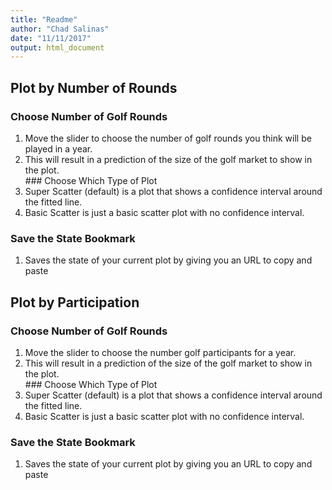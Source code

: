 ```yaml
---
title: "Readme"
author: "Chad Salinas"
date: "11/11/2017"
output: html_document
---
```


## Plot by Number of Rounds

### Choose Number of Golf Rounds
1. Move the slider to choose the number of golf rounds you think will be played in a year.      
2. This will result in a prediction of the size of the golf market to show in the plot.  
### Choose Which Type of Plot
1.  Super Scatter (default) is a plot that shows a confidence interval around the fitted  line.    
2.  Basic Scatter is just a basic scatter plot with no confidence interval.  

### Save the State Bookmark
1.  Saves the state of your current plot by giving you an URL to copy and paste  



## Plot by Participation

### Choose Number of Golf Rounds
1. Move the slider to choose the number golf participants for a year.      
2. This will result in a prediction of the size of the golf market to show in the plot.  
### Choose Which Type of Plot
1.  Super Scatter (default) is a plot that shows a confidence interval around the fitted  line.    
2.  Basic Scatter is just a basic scatter plot with no confidence interval.  

### Save the State Bookmark
1.  Saves the state of your current plot by giving you an URL to copy and paste

